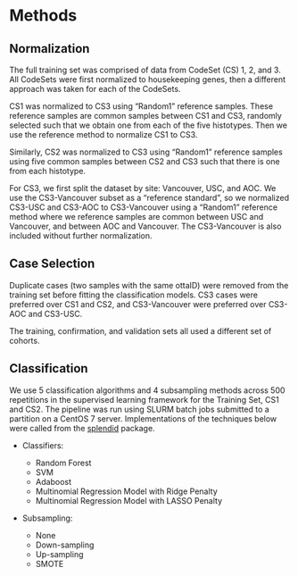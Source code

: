# Methods

## Normalization

The full training set was comprised of data from CodeSet (CS) 1, 2, and 3. All CodeSets were first normalized to housekeeping genes, then a different approach was taken for each of the CodeSets.

CS1 was normalized to CS3 using "Random1" reference samples. These reference samples are common samples between CS1 and CS3, randomly selected such that we obtain one from each of the five histotypes. Then we use the reference method to normalize CS1 to CS3.

Similarly, CS2 was normalized to CS3 using "Random1" reference samples using five common samples between CS2 and CS3 such that there is one from each histotype.

For CS3, we first split the dataset by site: Vancouver, USC, and AOC. We use the CS3-Vancouver subset as a "reference standard", so we normalized CS3-USC and CS3-AOC to CS3-Vancouver using a "Random1" reference method where we reference samples are common between USC and Vancouver, and between AOC and Vancouver. The CS3-Vancouver is also included without further normalization.

## Case Selection

Duplicate cases (two samples with the same ottaID) were removed from the training set before fitting the classification models. CS3 cases were preferred over CS1 and CS2, and CS3-Vancouver were preferred over CS3-AOC and CS3-USC.

The training, confirmation, and validation sets all used a different set of cohorts.

## Classification

We use 5 classification algorithms and 4 subsampling methods across 500 repetitions in the supervised learning framework for the Training Set, CS1 and CS2. The pipeline was run using SLURM batch jobs submitted to a partition on a CentOS 7 server. Implementations of the techniques below were called from the [splendid](https://alinetalhouk.github.io/splendid/) package.

-   Classifiers:

    -   Random Forest
    -   SVM
    -   Adaboost
    -   Multinomial Regression Model with Ridge Penalty
    -   Multinomial Regression Model with LASSO Penalty

-   Subsampling:

    -   None
    -   Down-sampling
    -   Up-sampling
    -   SMOTE
